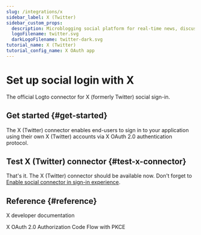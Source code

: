 ```yaml
---
slug: /integrations/x
sidebar_label: X (Twitter)
sidebar_custom_props:
  description: Microblogging social platform for real-time news, discussions, and payments/creator tools.
  logoFilename: twitter.svg
  darkLogoFilename: twitter-dark.svg
tutorial_name: X (Twitter)
tutorial_config_name: X OAuth app
---
```




# Set up social login with X

The official Logto connector for X (formerly Twitter) social sign-in.

<GuideTip />

## Get started \{#get-started}

The X (Twitter) connector enables end-users to sign in to your application using their own X (Twitter) accounts via X OAuth 2.0 authentication protocol.

<Integration />

## Test X (Twitter) connector \{#test-x-connector}

That's it. The X (Twitter) connector should be available now. Don't forget to [Enable social connector in sign-in experience](/connectors/social-connectors/#enable-social-sign-in).

## Reference \{#reference}

<Url href="https://developer.x.com/en/docs">X developer documentation</Url>

<Url href="https://developer.x.com/en/docs/authentication/oauth-2-0/authorization-code">
  X OAuth 2.0 Authorization Code Flow with PKCE
</Url>
